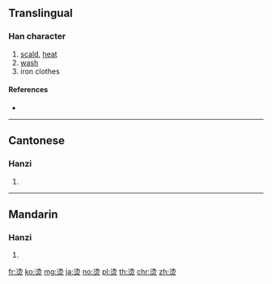 {{also|燙}}
==Translingual==

===Han character===
{{Han char|rn=86|rad=火|as=06|sn=10|four=|canj=EHF,XEHF}}

# [[scald]], [[heat]]
# [[wash]]
# iron clothes

====References====
* {{Han ref|kx=0671.081|hdz=32201.010|uh=70EB|ud=28907}}

----

==Cantonese==

===Hanzi===
{{yue-hanzi|jyut=|y=tong3|tra=燙}}

# {{defn|lang=yue|sort=火06}}

----

==Mandarin==

===Hanzi===
{{cmn-hanzi|tra=燙|pin=[[tàng]] ([[tang4]])|wg=t'ang<sup>4</sup>}}

# {{defn|lang=cmn|sort=火06}}

[[fr:烫]]
[[ko:烫]]
[[mg:烫]]
[[ja:烫]]
[[no:烫]]
[[pl:烫]]
[[th:烫]]
[[chr:烫]]
[[zh:烫]]